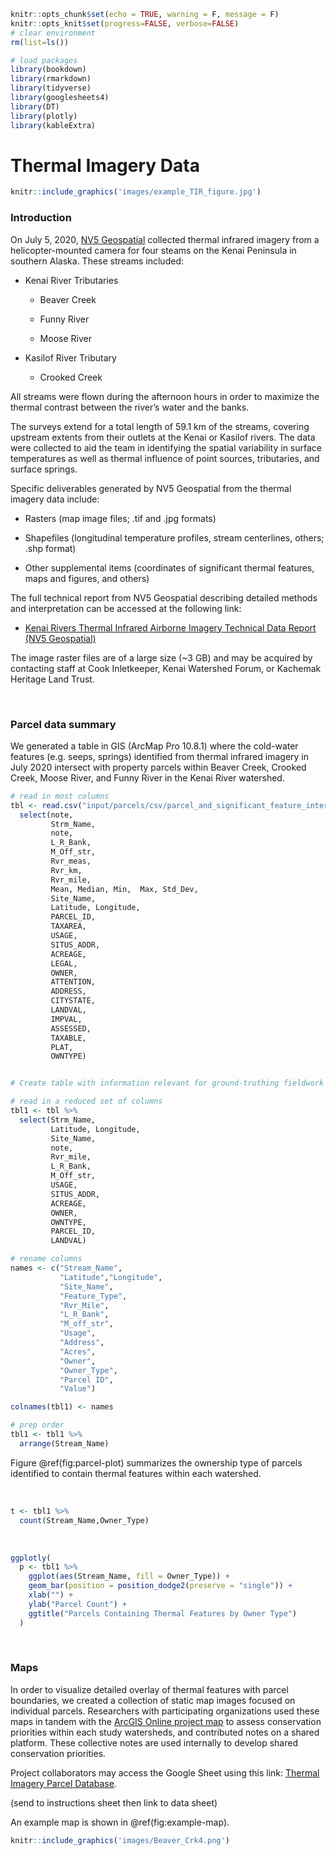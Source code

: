 ```r

knitr::opts_chunk$set(echo = TRUE, warning = F, message = F)
knitr::opts_knit$set(progress=FALSE, verbose=FALSE)
# clear environment
rm(list=ls())

# load packages
library(bookdown)
library(rmarkdown)
library(tidyverse)
library(googlesheets4)
library(DT)
library(plotly)
library(kableExtra)
```

# Thermal Imagery Data

```r

knitr::include_graphics('images/example_TIR_figure.jpg')

```

### Introduction

On July 5, 2020, [NV5 Geospatial](https://www.nv5.com/geospatial/) collected thermal infrared imagery from a helicopter-mounted camera for four steams on the Kenai Peninsula in southern Alaska. These streams included:

-   Kenai River Tributaries

    -   Beaver Creek

    -   Funny River

    -   Moose River

-   Kasilof River Tributary

    -   Crooked Creek

All streams were flown during the afternoon hours in order to maximize the thermal contrast between the river's water and the banks.

The surveys extend for a total length of 59.1 km of the streams, covering upstream extents from their outlets at the Kenai or Kasilof rivers. The data were collected to aid the team in identifying the spatial variability in surface temperatures as well as thermal influence of point sources, tributaries, and surface springs.

Specific deliverables generated by NV5 Geospatial from the thermal imagery data include:

-   Rasters (map image files; .tif and .jpg formats)

-   Shapefiles (longitudinal temperature profiles, stream centerlines, others; .shp format)

-   Other supplemental items (coordinates of significant thermal features, maps and figures, and others)

The full technical report from NV5 Geospatial describing detailed methods and interpretation can be accessed at the following link:

-   [Kenai Rivers Thermal Infrared Airborne Imagery Technical Data Report (NV5 Geospatial)](https://github.com/Kenai-Watershed-Forum/kenai_river_thermal_imagery/blob/master/documents/TIR_Technical_Data_Report_Kenai_Rivers_20210107.pdf "Link")

The image raster files are of a large size (\~3 GB) and may be acquired by contacting staff at Cook Inletkeeper, Kenai Watershed Forum, or Kachemak Heritage Land Trust.

<br>

### Parcel data summary

We generated a table in GIS (ArcMap Pro 10.8.1) where the cold-water features (e.g. seeps, springs) identified from thermal infrared imagery in July 2020 intersect with property parcels within Beaver Creek, Crooked Creek, Moose River, and Funny River in the Kenai River watershed.

```r


# read in most columns
tbl <- read.csv("input/parcels/csv/parcel_and_significant_feature_intersect.csv") %>%
  select(note,
         Strm_Name,
         note,
         L_R_Bank,
         M_Off_str,
         Rvr_meas,
         Rvr_km,
         Rvr_mile,
         Mean, Median, Min,  Max, Std_Dev,   
         Site_Name,
         Latitude, Longitude,
         PARCEL_ID,
         TAXAREA,
         USAGE,
         SITUS_ADDR,
         ACREAGE,
         LEGAL,
         OWNER,
         ATTENTION,
         ADDRESS,
         CITYSTATE,
         LANDVAL,
         IMPVAL,
         ASSESSED,
         TAXABLE,
         PLAT,
         OWNTYPE)


# Create table with information relevant for ground-truthing fieldwork

# read in a reduced set of columns
tbl1 <- tbl %>%
  select(Strm_Name,
         Latitude, Longitude,
         Site_Name,
         note,
         Rvr_mile,
         L_R_Bank,
         M_Off_str,   
         USAGE,
         SITUS_ADDR,
         ACREAGE,
         OWNER,
         OWNTYPE,
         PARCEL_ID,
         LANDVAL) 

# rename columns
names <- c("Stream_Name",
           "Latitude","Longitude",
           "Site_Name",
           "Feature_Type",
           "Rvr_Mile",
           "L_R_Bank",
           "M_off_str",
           "Usage",
           "Address",
           "Acres",
           "Owner",
           "Owner_Type",
           "Parcel ID",
           "Value")

colnames(tbl1) <- names

# prep order
tbl1 <- tbl1 %>%
  arrange(Stream_Name)


```

Figure \@ref(fig:parcel-plot) summarizes the ownership type of parcels identified to contain thermal features within each watershed.

<br>

```r
t <- tbl1 %>%
  count(Stream_Name,Owner_Type) 
```

<br>

```r

ggplotly(
  p <- tbl1 %>%
    ggplot(aes(Stream_Name, fill = Owner_Type)) +
    geom_bar(position = position_dodge2(preserve = "single")) +
    xlab("") +
    ylab("Parcel Count") +
    ggtitle("Parcels Containing Thermal Features by Owner Type")
  )
```

<br>

### Maps

In order to visualize detailed overlay of thermal features with parcel boundaries, we created a collection of static map images focused on individual parcels. Researchers with participating organizations used these maps in tandem with the [ArcGIS Online project map](https://arcg.is/fzn14) to assess conservation priorities within each study watersheds, and contributed notes on a shared platform. These collective notes are used internally to develop shared conservation priorities.

Project collaborators may access the Google Sheet using this link: [Thermal Imagery Parcel Database](https://docs.google.com/spreadsheets/d/1NGnxuaW70K7ZFb-m4krSRx3WcKxHqhBRN-Muowr5HFc/edit#gid=0). 


(send to instructions sheet then link to data sheet)


An example map is shown in \@ref(fig:example-map).

```r

knitr::include_graphics('images/Beaver_Crk4.png')

```
